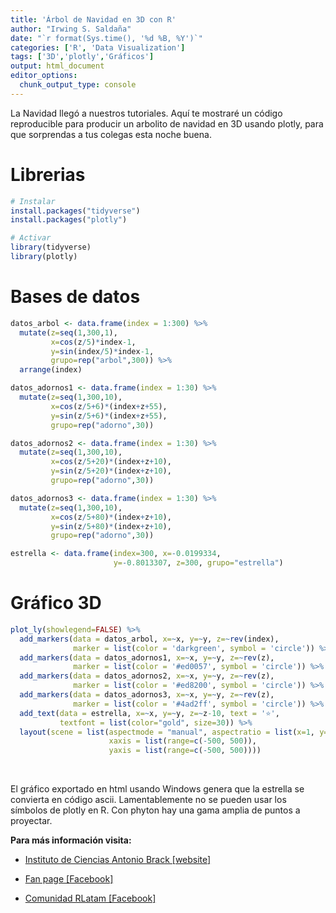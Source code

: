 ```yaml
---
title: 'Árbol de Navidad en 3D con R' 
author: "Irwing S. Saldaña" 
date: "`r format(Sys.time(), '%d %B, %Y')`"
categories: ['R', 'Data Visualization'] 
tags: ['3D','plotly','Gráficos'] 
output: html_document
editor_options: 
  chunk_output_type: console
---
```


La Navidad llegó a nuestros tutoriales. Aquí te mostraré un código reproducible para producir un arbolito de navidad en 3D usando plotly, para que sorprendas a tus colegas esta noche buena.

# **Librerias**
```r
# Instalar
install.packages("tidyverse")
install.packages("plotly")
```

```r
# Activar
library(tidyverse)
library(plotly)
```

# **Bases de datos**
```r
datos_arbol <- data.frame(index = 1:300) %>%
  mutate(z=seq(1,300,1),
         x=cos(z/5)*index-1,
         y=sin(index/5)*index-1,
         grupo=rep("arbol",300)) %>% 
  arrange(index)

datos_adornos1 <- data.frame(index = 1:30) %>%
  mutate(z=seq(1,300,10),
         x=cos(z/5+6)*(index+z+55),
         y=sin(z/5+6)*(index+z+55),
         grupo=rep("adorno",30))

datos_adornos2 <- data.frame(index = 1:30) %>%
  mutate(z=seq(1,300,10),
         x=cos(z/5+20)*(index+z+10),
         y=sin(z/5+20)*(index+z+10),
         grupo=rep("adorno",30))

datos_adornos3 <- data.frame(index = 1:30) %>%
  mutate(z=seq(1,300,10),
         x=cos(z/5+80)*(index+z+10),
         y=sin(z/5+80)*(index+z+10),
         grupo=rep("adorno",30))

estrella <- data.frame(index=300, x=-0.0199334,
                       y=-0.8013307, z=300, grupo="estrella")
```

# **Gráfico 3D**
```r
plot_ly(showlegend=FALSE) %>%
  add_markers(data = datos_arbol, x=~x, y=~y, z=~rev(index),
              marker = list(color = 'darkgreen', symbol = 'circle')) %>% 
  add_markers(data = datos_adornos1, x=~x, y=~y, z=~rev(z),
              marker = list(color = '#ed0057', symbol = 'circle')) %>%
  add_markers(data = datos_adornos2, x=~x, y=~y, z=~rev(z),
              marker = list(color = '#ed8200', symbol = 'circle')) %>%
  add_markers(data = datos_adornos3, x=~x, y=~y, z=~rev(z),
              marker = list(color = '#4ad2ff', symbol = 'circle')) %>%
  add_text(data = estrella, x=~x, y=~y, z=~z-10, text = '⭐',
           textfont = list(color="gold", size=30)) %>% 
  layout(scene = list(aspectmode = "manual", aspectratio = list(x=1, y=1, z=1.2),
                      xaxis = list(range=c(-500, 500)),
                      yaxis = list(range=c(-500, 500)))) 
```

<br>

El gráfico exportado en html usando Windows genera que la estrella se convierta en código ascii. Lamentablemente no se pueden usar los símbolos de plotly en R. Con phyton hay una gama amplia de puntos a proyectar.

**Para más información visita:**

-   [Instituto de Ciencias Antonio Brack [website]](https://www.brackinstitute.com/)

-   [Fan page [Facebook]](https://web.facebook.com/brackinstitute/)

-   [Comunidad RLatam [Facebook]](https://web.facebook.com/groups/686154108929440)